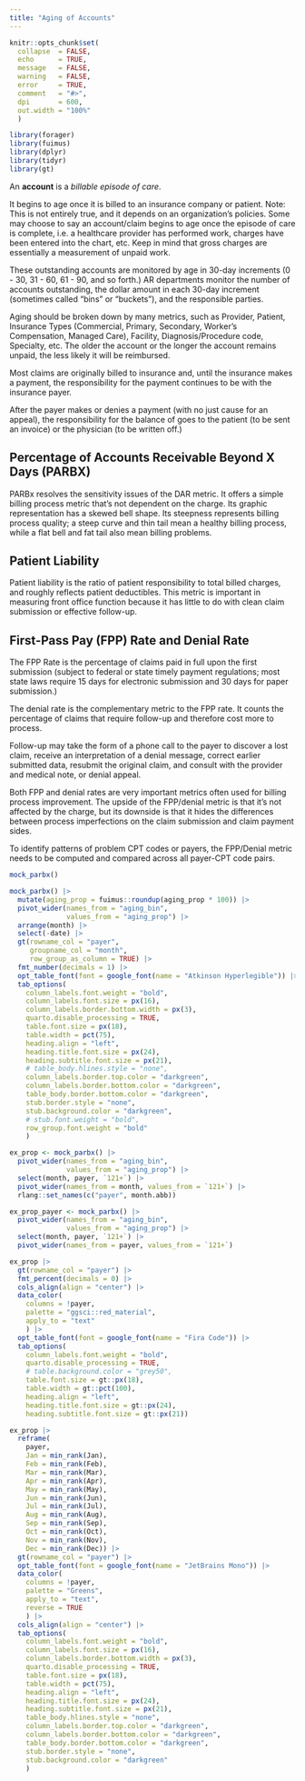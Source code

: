 ```yaml
---
title: "Aging of Accounts"
---
```


```r
knitr::opts_chunk$set(
  collapse  = FALSE,
  echo      = TRUE,
  message   = FALSE, 
  warning   = FALSE,
  error     = TRUE,
  comment   = "#>",
  dpi       = 600, 
  out.width = "100%"
  )

library(forager)
library(fuimus)
library(dplyr)
library(tidyr)
library(gt)
```


An **account** is a *billable episode of care*. 

It begins to age once it is billed to an insurance company or patient. Note: This is not entirely true, and it depends on an organization's policies. Some may choose to say an account/claim begins to age once the episode of care is complete, i.e. a healthcare provider has performed work, charges have been entered into the chart, etc. Keep in mind that gross charges are essentially a measurement of unpaid work.

These outstanding accounts are monitored by age in 30-day increments (0 - 30, 31 - 60, 61 - 90, and so forth.) AR departments monitor the number of accounts outstanding, the dollar amount in each 30-day increment (sometimes called “bins” or “buckets”), and the responsible parties. 

Aging should be broken down by many metrics, such as Provider, Patient, Insurance Types (Commercial, Primary, Secondary, Worker’s Compensation, Managed Care), Facility, Diagnosis/Procedure code, Specialty, etc. The older the account or the longer the account remains unpaid, the less likely it will be reimbursed.

Most claims are originally billed to insurance and, until the insurance makes a payment, the responsibility for the payment continues to be with the insurance payer. 

After the payer makes or denies a payment (with no just cause for an appeal), the responsibility for the balance of goes to the patient (to be sent an invoice) or the physician (to be written off.)


## Percentage of Accounts Receivable Beyond X Days (PARBX)

PARBx resolves the sensitivity issues of the DAR metric. It offers a simple billing process metric that’s not dependent on the charge. Its graphic representation has a skewed bell shape. Its steepness represents billing process quality; a steep curve and thin tail mean a healthy billing process, while a flat bell and fat tail also mean billing problems.

## Patient Liability

Patient liability is the ratio of patient responsibility to total billed charges, and roughly reflects patient deductibles. This metric is important in measuring front office function because it has little to do with clean claim submission or effective follow-up.


## First-Pass Pay (FPP) Rate and Denial Rate

The FPP Rate is the percentage of claims paid in full upon the first submission (subject to federal or state timely payment regulations; most state laws require 15 days for electronic submission and 30 days for paper submission.) 

The denial rate is the complementary metric to the FPP rate. It counts the percentage of claims that require follow-up and therefore cost more to process. 

Follow-up may take the form of a phone call to the payer to discover a lost claim, receive an interpretation of a denial message, correct earlier submitted data, resubmit the original claim, and consult with the provider and medical note, or denial appeal. 

Both FPP and denial rates are very important metrics often used for billing process improvement. The upside of the FPP/denial metric is that it’s not affected by the charge, but its downside is that it hides the differences between process imperfections on the claim submission and claim payment sides. 

To identify patterns of problem CPT codes or payers, the FPP/Denial metric needs to be computed and compared across all payer-CPT code pairs.


```r
mock_parbx()
```


```r
mock_parbx() |>
  mutate(aging_prop = fuimus::roundup(aging_prop * 100)) |> 
  pivot_wider(names_from = "aging_bin", 
              values_from = "aging_prop") |> 
  arrange(month) |> 
  select(-date) |> 
  gt(rowname_col = "payer", 
     groupname_col = "month", 
     row_group_as_column = TRUE) |> 
  fmt_number(decimals = 1) |> 
  opt_table_font(font = google_font(name = "Atkinson Hyperlegible")) |> 
  tab_options(
    column_labels.font.weight = "bold",
    column_labels.font.size = px(16),
    column_labels.border.bottom.width = px(3),
    quarto.disable_processing = TRUE,
    table.font.size = px(18),
    table.width = pct(75),
    heading.align = "left",
    heading.title.font.size = px(24),
    heading.subtitle.font.size = px(21),
    # table_body.hlines.style = "none",
    column_labels.border.top.color = "darkgreen",
    column_labels.border.bottom.color = "darkgreen",
    table_body.border.bottom.color = "darkgreen",
    stub.border.style = "none",
    stub.background.color = "darkgreen",
    # stub.font.weight = "bold",
    row_group.font.weight = "bold"
    )
```


```r
ex_prop <- mock_parbx() |> 
  pivot_wider(names_from = "aging_bin", 
              values_from = "aging_prop") |> 
  select(month, payer, `121+`) |> 
  pivot_wider(names_from = month, values_from = `121+`) |> 
  rlang::set_names(c("payer", month.abb))

ex_prop_payer <- mock_parbx() |> 
  pivot_wider(names_from = "aging_bin", 
              values_from = "aging_prop") |> 
  select(month, payer, `121+`) |> 
  pivot_wider(names_from = payer, values_from = `121+`)

ex_prop |> 
  gt(rowname_col = "payer") |> 
  fmt_percent(decimals = 0) |>
  cols_align(align = "center") |> 
  data_color(
    columns = !payer,
    palette = "ggsci::red_material",
    apply_to = "text"
    ) |> 
  opt_table_font(font = google_font(name = "Fira Code")) |> 
  tab_options(
    column_labels.font.weight = "bold",
    quarto.disable_processing = TRUE,
    # table.background.color = "grey50",
    table.font.size = gt::px(18),
    table.width = gt::pct(100),
    heading.align = "left",
    heading.title.font.size = gt::px(24),
    heading.subtitle.font.size = gt::px(21))
```


```r
ex_prop |> 
  reframe(
    payer,
    Jan = min_rank(Jan),
    Feb = min_rank(Feb),
    Mar = min_rank(Mar),
    Apr = min_rank(Apr),
    May = min_rank(May),
    Jun = min_rank(Jun),
    Jul = min_rank(Jul),
    Aug = min_rank(Aug),
    Sep = min_rank(Sep),
    Oct = min_rank(Oct),
    Nov = min_rank(Nov),
    Dec = min_rank(Dec)) |> 
  gt(rowname_col = "payer") |> 
  opt_table_font(font = google_font(name = "JetBrains Mono")) |> 
  data_color(
    columns = !payer,
    palette = "Greens",
    apply_to = "text",
    reverse = TRUE
    ) |> 
  cols_align(align = "center") |> 
  tab_options(
    column_labels.font.weight = "bold",
    column_labels.font.size = px(16),
    column_labels.border.bottom.width = px(3),
    quarto.disable_processing = TRUE,
    table.font.size = px(18),
    table.width = pct(75),
    heading.align = "left",
    heading.title.font.size = px(24),
    heading.subtitle.font.size = px(21),
    table_body.hlines.style = "none",
    column_labels.border.top.color = "darkgreen",
    column_labels.border.bottom.color = "darkgreen",
    table_body.border.bottom.color = "darkgreen",
    stub.border.style = "none",
    stub.background.color = "darkgreen"
    )
```


